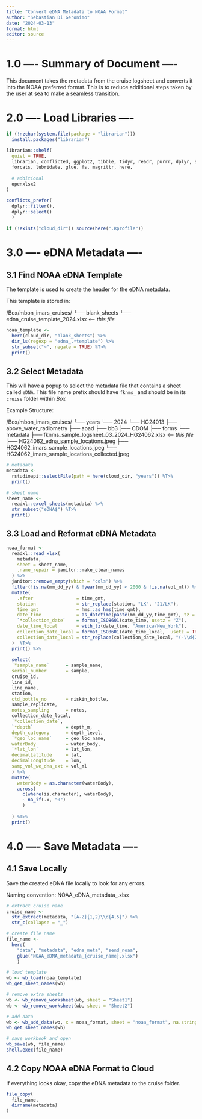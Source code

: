 ```yaml
---
title: "Convert eDNA Metadata to NOAA Format"
author: "Sebastian Di Geronimo"
date: "2024-03-13"
format: html
editor: source
---
```


# 1.0 ---- Summary of Document ----

This document takes the metadata from the cruise logsheet and converts it into
the NOAA preferred format. This is to reduce additional steps taken by the user
at sea to make a seamless transition.


# 2.0 ---- Load Libraries ----

```r
if (!nzchar(system.file(package = "librarian"))) 
  install.packages("librarian")

librarian::shelf(
  quiet = TRUE,
  librarian, conflicted, ggplot2, tibble, tidyr, readr, purrr, dplyr, stringr,
  forcats, lubridate, glue, fs, magrittr, here,
  
  # additional
  openxlsx2
)

conflicts_prefer(
  dplyr::filter(), 
  dplyr::select()
  )
  
if (!exists("cloud_dir")) source(here(".Rprofile"))
```

# 3.0 ---- eDNA Metadata ----

## 3.1 Find NOAA eDNA Template

The template is used to create the header for the eDNA metadata.

This template is stored in:

<cloud directoryr location on computer>/Box/mbon_imars_cruises/
└── blank_sheets
    └── edna_cruise_template_2024.xlsx <--- *this file*

```r
noaa_template <-
  here(cloud_dir, "blank_sheets") %>%
  dir_ls(regexp = "edna_.*template") %>%
  str_subset("~", negate = TRUE) %T>% 
  print()
```

## 3.2 Select Metadata

This will have a popup to select the metadata file that contains a sheet called
`eDNA`. This file name prefix should have `fknms_` and should be in its `cruise` 
folder within *Box*

Example Structure:

<cloud directory location on computer>/Box/mbon_imars_cruises/
└── years
    └── 2024
        └── HG24013
            ├── above_water_radiometry
            ├── apad
            ├── bb3
            ├── CDOM
            ├── forms
            └── metadata
                ├── fknms_sample_logsheet_03_2024_HG24062.xlsx  <--- *this file*
                ├── HG24062_edna_sample_locations.jpeg
                ├── HG24062_imars_sample_locations.jpeg
                └── HG24062_imars_sample_locations_collected.jpeg

```r
# metadata
metadata <- 
  rstudioapi::selectFile(path = here(cloud_dir, "years")) %T>% 
  print()

# sheet name
sheet_name <- 
  readxl::excel_sheets(metadata) %>%
  str_subset("eDNA$") %T>% 
  print()
```


## 3.3 Load and Reformat eDNA Metadata

```r
noaa_format <- 
  readxl::read_xlsx(
    metadata, 
    sheet = sheet_name, 
    .name_repair = janitor::make_clean_names
  ) %>%
  janitor::remove_empty(which = "cols") %>%
  filter(!is.na(mm_dd_yy) & !year(mm_dd_yy) < 2000 & !is.na(vol_ml)) %>%
  mutate(
    .after                = time_gmt,
    station               = str_replace(station, "LK", "21/LK"),
    time_gmt              = hms::as_hms(time_gmt),
    date_time             = as_datetime(paste(mm_dd_yy,time_gmt), tz = "UTC"),
    `*collection_date`    = format_ISO8601(date_time, usetz = "Z"),
    date_time_local       = with_tz(date_time, "America/New_York"),
    collection_date_local = format_ISO8601(date_time_local,  usetz = TRUE),
    collection_date_local = str_replace(collection_date_local, "(-\\d{2})00$", "\\1:00")
  )  %T>% 
  print() %>%
  
  select(
  `*sample_name`      = sample_name,
  serial_number       = sample,
  cruise_id,
  line_id,
  line_name,
  station,
  ctd_bottle_no       = niskin_bottle,
  sample_replicate,
  notes_sampling      = notes,
  collection_date_local,
  `*collection_date`,
  `*depth`            = depth_m,
  depth_category      = depth_level,
  `*geo_loc_name`     = geo_loc_name,
  waterBody           = water_body,
  `*lat_lon`          = lat_lon,
  decimalLatitude     = lat,
  decimalLongitude    = lon,
  samp_vol_we_dna_ext = vol_ml
  ) %>%
  mutate(
    waterBody = as.character(waterBody),
    across(
      c(where(is.character), waterBody), 
      ~ na_if(.x, "0")
      )
    
  ) %T>% 
  print()
```

# 4.0 ---- Save Metadata ----

## 4.1 Save Locally

Save the created eDNA file locally to look for any errors.

Naming convention: NOAA_eDNA_metadata_<Cruise ID>.xlsx

```r
# extract cruise name
cruise_name <-
  str_extract(metadata, "[A-Z]{1,2}\\d{4,5}") %>%
  str_c(collapse = "_")

# create file name
file_name <- 
  here(
    "data", "metadata", "edna_meta", "send_noaa",
    glue("NOAA_eDNA_metadata_{cruise_name}.xlsx")
    )

# load template
wb <- wb_load(noaa_template)
wb_get_sheet_names(wb)

# remove extra sheets
wb <- wb_remove_worksheet(wb, sheet = "Sheet1")
wb <- wb_remove_worksheet(wb, sheet = "Sheet2")

# add data
wb <- wb_add_data(wb, x = noaa_format, sheet = "noaa_format", na.strings = "")
wb_get_sheet_names(wb)

# save workbook and open
wb_save(wb, file_name)
shell.exec(file_name)
```
## 4.2 Copy NOAA eDNA Format to Cloud

If everything looks okay, copy the eDNA metadata to the cruise folder.

```r
file_copy(
  file_name,
  dirname(metadata)
)
```


